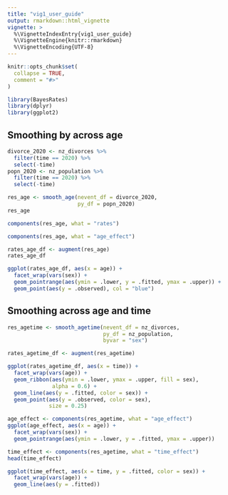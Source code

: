 ```yaml
---
title: "vig1_user_guide"
output: rmarkdown::html_vignette
vignette: >
  %\VignetteIndexEntry{vig1_user_guide}
  %\VignetteEngine{knitr::rmarkdown}
  %\VignetteEncoding{UTF-8}
---
```


```r
knitr::opts_chunk$set(
  collapse = TRUE,
  comment = "#>"
)
```

```r
library(BayesRates)
library(dplyr)
library(ggplot2)
```

## Smoothing by across age

```r
divorce_2020 <- nz_divorces %>%
  filter(time == 2020) %>%
  select(-time)
popn_2020 <- nz_population %>%
  filter(time == 2020) %>%
  select(-time)

res_age <- smooth_age(nevent_df = divorce_2020,
                      py_df = popn_2020)
res_age
```

```r
components(res_age, what = "rates")
```

```r
components(res_age, what = "age_effect")
```


```r
rates_age_df <- augment(res_age)
rates_age_df
```

```r
ggplot(rates_age_df, aes(x = age)) +
  facet_wrap(vars(sex)) +
  geom_pointrange(aes(ymin = .lower, y = .fitted, ymax = .upper)) +
  geom_point(aes(y = .observed), col = "blue")
```

## Smoothing across age and time


```r
res_agetime <- smooth_agetime(nevent_df = nz_divorces,
                              py_df = nz_population,
                              byvar = "sex")
```


```r
rates_agetime_df <- augment(res_agetime)
```

```r
ggplot(rates_agetime_df, aes(x = time)) +
  facet_wrap(vars(age)) +
  geom_ribbon(aes(ymin = .lower, ymax = .upper, fill = sex),
              alpha = 0.6) +
  geom_line(aes(y = .fitted, color = sex)) +
  geom_point(aes(y = .observed, color = sex),
             size = 0.25)
```


```r
age_effect <- components(res_agetime, what = "age_effect")
ggplot(age_effect, aes(x = age)) +
  facet_wrap(vars(sex)) +
  geom_pointrange(aes(ymin = .lower, y = .fitted, ymax = .upper))
```

```r
time_effect <- components(res_agetime, what = "time_effect") 
head(time_effect)
```

```r
ggplot(time_effect, aes(x = time, y = .fitted, color = sex)) +
  facet_wrap(vars(age)) +
  geom_line(aes(y = .fitted))
```

